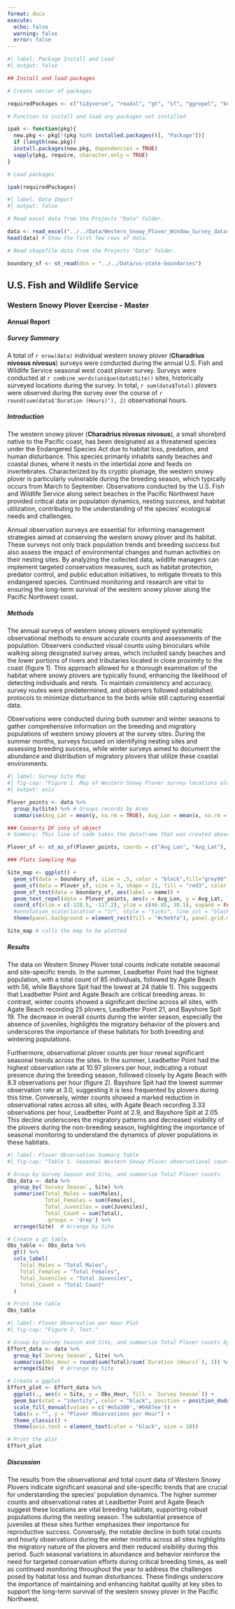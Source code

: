 ```yaml
---
format: docx
execute: 
  echo: false
  warning: false
  error: false
---
```


```r
#| label: Package Install and Load
#| output: false

## Install and load packages

# Create vector of packages

requiredPackages <- c("tidyverse", "readxl", "gt", "sf", "ggrepel", "knitr")

# Function to install and load any packages not installed

ipak <- function(pkg){
  new.pkg <- pkg[!(pkg %in% installed.packages()[, "Package"])]
  if (length(new.pkg))
  install.packages(new.pkg, dependencies = TRUE)
  sapply(pkg, require, character.only = TRUE)
}

# Load packages

ipak(requiredPackages)
```

```r
#| label: Data Import
#| output: false

# Read excel data from the Projects "Data" folder. 

data <- read_excel("../../Data/Western_Snowy_Plover_Window_Survey_dataset.xlsx") # Read in our downloaded plover dataset.
head(data) # Show the first few rows of data.

# Read shapefile data from the Projects "Data" folder. 

boundary_sf <- st_read(dsn = "../../Data/us-state-boundaries")
```

## U.S. Fish and Wildlife Service

### Western Snowy Plover Exercise - Master

#### Annual Report

##### Survey Summary

A total of `r nrow(data)` individual western snowy plover (**Charadrius nivosus nivosus**) surveys were conducted during the annual U.S. Fish and Wildlife Service seasonal west coast plover survey. Surveys were conducted at `r combine_words(unique(data$Site))` sites, historically surveyed locations during the survey. In total, `r sum(data$Total)` plovers were observed during the survey over the course of `r round(sum(data$'Duration (Hours)'), 2)` observational hours.

##### Introduction

The western snowy plover (**Charadrius nivosus nivosus**), a small shorebird native to the Pacific coast, has been designated as a threatened species under the Endangered Species Act due to habitat loss, predation, and human disturbance. This species primarily inhabits sandy beaches and coastal dunes, where it nests in the intertidal zone and feeds on invertebrates. Characterized by its cryptic plumage, the western snowy plover is particularly vulnerable during the breeding season, which typically occurs from March to September. Observations conducted by the U.S. Fish and Wildlife Service along select beaches in the Pacific Northwest have provided critical data on population dynamics, nesting success, and habitat utilization, contributing to the understanding of the species' ecological needs and challenges.

Annual observation surveys are essential for informing management strategies aimed at conserving the western snowy plover and its habitat. These surveys not only track population trends and breeding success but also assess the impact of environmental changes and human activities on their nesting sites. By analyzing the collected data, wildlife managers can implement targeted conservation measures, such as habitat protection, predator control, and public education initiatives, to mitigate threats to this endangered species. Continued monitoring and research are vital to ensuring the long-term survival of the western snowy plover along the Pacific Northwest coast.

##### Methods

The annual surveys of western snowy plovers employed systematic observational methods to ensure accurate counts and assessments of the population. Observers conducted visual counts using binoculars while walking along designated survey areas, which included sandy beaches and the lower portions of rivers and tributaries located in close proximity to the coast (figure 1). This approach allowed for a thorough examination of the habitat where snowy plovers are typically found, enhancing the likelihood of detecting individuals and nests. To maintain consistency and accuracy, survey routes were predetermined, and observers followed established protocols to minimize disturbance to the birds while still capturing essential data.

Observations were conducted during both summer and winter seasons to gather comprehensive information on the breeding and migratory populations of western snowy plovers at the survey sites. During the summer months, surveys focused on identifying nesting sites and assessing breeding success, while winter surveys aimed to document the abundance and distribution of migratory plovers that utilize these coastal environments. 

```r
#| label: Survey Site Map
#| fig-cap: "Figure 1. Map of Western Snowy Plover survey locations along the coastline."
#| output: asis

Plover_points <- data %>%
  group_by(Site) %>% # Groups records by Area
  summarise(Avg_Lat = mean(y, na.rm = TRUE), Avg_Lon = mean(x, na.rm = TRUE)) # Creates averages of geometry for each Area

### Converts DF into sf object
# Summary: This line of code takes the dataframe that was created above and turns it into a sf object that can be used for plotting on the map.

Plover_sf <- st_as_sf(Plover_points, coords = c("Avg_Lon", "Avg_Lat"), crs = 4326, agr = "constant") # Creates a sf object of the above DF

### Plots Sampling Map

Site_map <- ggplot() +
  geom_sf(data = boundary_sf, size = .5, color = "black",fill="grey90") + # Plots the Great Lakes Polygon shapefile
  geom_sf(data = Plover_sf, size = 3, shape = 21, fill = "red3", color = "red1", stroke = 1.25, alpha = .5) +
  geom_sf_text(data = boundary_sf, aes(label = name)) +
  geom_text_repel(data = Plover_points, aes(x = Avg_Lon, y = Avg_Lat, label = Site), size = 3.1, point.padding = .75, max.overlaps = Inf) + 
  coord_sf(xlim = c(-128.5, -117.2), ylim = c(46.85, 38.1), expand = FALSE) + # Zooms in on the specified area of the Great Lakes shapefile
  #annotation_scale(location = "tr", style = "ticks", line_col = "black", text_col = "black") + # Applies a scale bar to the plot
  theme(panel.background = element_rect(fill = "#c9e9fa"), panel.grid.major = element_blank(), panel.grid.minor = element_blank(), axis.text.x=element_text(colour="black"), axis.text.y=element_text(colour="black"), axis.title.y = element_blank(), axis.title.x = element_blank(), axis.line = element_line(colour = "black"), panel.border = element_rect(colour = "black", fill=NA, size=.5)) # Gives the plot a plain standard appearance

Site_map # calls the map to be plotted
```

##### Results

The data on Western Snowy Plover total counts indicate notable seasonal and site-specific trends. In the summer, Leadbetter Point had the highest population, with a total count of 85 individuals, followed by Agate Beach with 56, while Bayshore Spit had the lowest at 24 (table 1). This suggests that Leadbetter Point and Agate Beach are critical breeding areas. In contrast, winter counts showed a significant decline across all sites, with Agate Beach recording 25 plovers, Leadbetter Point 21, and Bayshore Spit 19. The decrease in overall counts during the winter season, especially the absence of juveniles, highlights the migratory behavior of the plovers and underscores the importance of these habitats for both breeding and wintering populations.

Furthermore, observational plover counts per hour reveal significant seasonal trends across the sites. In the summer, Leadbetter Point had the highest observation rate at 10.97 plovers per hour, indicating a robust presence during the breeding season, followed closely by Agate Beach with 8.3 observations per hour (figure 2). Bayshore Spit had the lowest summer observation rate at 3.0, suggesting it is less frequented by plovers during this time. Conversely, winter counts showed a marked reduction in observational rates across all sites, with Agate Beach recording 3.33 observations per hour, Leadbetter Point at 2.9, and Bayshore Spit at 2.05. This decline underscores the migratory patterns and decreased visibility of the plovers during the non-breeding season, highlighting the importance of seasonal monitoring to understand the dynamics of plover populations in these habitats.

```r
#| label: Plover Observation Summary Table
#| fig-cap: "Table 1. Seasonal Western Snowy Plover observational counts by survey site."

# Group by Survey Season and Site, and summarize Total Plover counts
Obs_data <- data %>%
  group_by(`Survey Season`, Site) %>%
  summarise(Total_Males = sum(Males),
            Total_Females = sum(Females),
            Total_Juveniles = sum(Juveniles),
            Total_Count = sum(Total),
            .groups = 'drop') %>%
  arrange(Site)  # Arrange by Site

# Create a gt table
Obs_table <- Obs_data %>%
  gt() %>%
  cols_label(
    Total_Males = "Total Males",
    Total_Females = "Total Females",
    Total_Juveniles = "Total Juveniles",
    Total_Count = "Total Count"
  )

# Print the table
Obs_table
```

```r
#| label: Plover Observation per Hour Plot
#| fig-cap: "Figure 2. Text."

# Group by Survey Season and Site, and summarize Total Plover counts by duration (hours)
Effort_data <- data %>%
  group_by(`Survey Season`, Site) %>%
  summarise(Obs_Hour = round(sum(Total)/sum(`Duration (Hours)`), 2)) %>%
  arrange(Site)  # Arrange by Site

# Create a ggplot
Effort_plot <- Effort_data %>%
  ggplot(., aes(x = Site, y = Obs_Hour, fill = `Survey Season`)) +
  geom_bar(stat = "identity", color = "black", position = position_dodge()) +
  scale_fill_manual(values = c('#e5a300','#0487ee')) +
  labs(x = "", y = "Plover Observations per Hour") +
  theme_classic() +
  theme(axis.text = element_text(color = "black", size = 10))

# Print the plot
Effort_plot
```

##### Discussion

The results from the observational and total count data of Western Snowy Plovers indicate significant seasonal and site-specific trends that are crucial for understanding the species' population dynamics. The higher summer counts and observational rates at Leadbetter Point and Agate Beach suggest these locations are vital breeding habitats, supporting robust populations during the nesting season. The substantial presence of juveniles at these sites further emphasizes their importance for reproductive success. Conversely, the notable decline in both total counts and hourly observations during the winter months across all sites highlights the migratory nature of the plovers and their reduced visibility during this period. Such seasonal variations in abundance and behavior reinforce the need for targeted conservation efforts during critical breeding times, as well as continued monitoring throughout the year to address the challenges posed by habitat loss and human disturbances. These findings underscore the importance of maintaining and enhancing habitat quality at key sites to support the long-term survival of the western snowy plover in the Pacific Northwest.